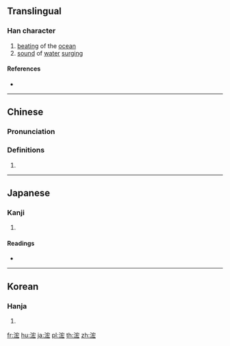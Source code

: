 {{character info/new}}
==Translingual==

===Han character===
{{Han char|rn=85|rad=水|as=07|sn=10|four=33132|canj=EJKI|ids=⿰氵宏}}

# [[beat]]ing of the [[ocean]]
# [[sound]] of [[water]] [[surging]]

====References====
* {{Han ref|kx=0624.070|dkj=17471|dj=1021.220|hdz=31634.030|uh=6D64|ud=28004|bh=D247|bd=53831}}

----

==Chinese==
{{zh-forms}}

===Pronunciation===
{{zh-pron
|m=hóng
|c=wang4
|mc=y
|oc=y
|ma=
|cat=n
}}

===Definitions===
{{zh-hanzi}}

# {{rfdef|lang=zh}}

----

==Japanese==

===Kanji===
{{ja-kanji|grade=|rs=水07}}

# {{defn|lang=ja|sort=水07}}

====Readings====
* {{ja-readings|on=[[こう]] (kō), [[ぎょう]] (gyō)|kun=[[ふかい]] (fukai)}}

----

==Korean==

===Hanja===
{{ko-hanja|hangeul=굉|eumhun=|rv=goeng|mr=koeng|y=koyng}}

# {{defn|lang=ko|sort=水07}}

[[fr:浤]]
[[hu:浤]]
[[ja:浤]]
[[pl:浤]]
[[th:浤]]
[[zh:浤]]